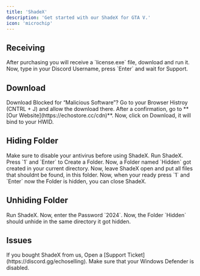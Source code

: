 ```yaml
---
title: 'ShadeX'
description: 'Get started with our ShadeX for GTA V.'
icon: 'microchip'
---
```


## Receiving

<Steps>
  <Step title="First Step">
    After purchasing you will receive a `license.exe` file, download and run it.
  </Step>
  <Step title="Second Step">
    Now, type in your Discord Username, press `Enter` and wait for Support.
  </Step>
</Steps>


## Download

<Note>
  Download Blocked for “Malicious Software”? Go to your Browser Histroy (CNTRL + J) and allow the download there.
</Note>

<Steps>
  <Step title="First Step">
    After a confirmation, go to **[Our Website](https://echostore.cc/cdn)**.
  </Step>
  <Step title="Second Step">
    Now, click on Download, it will bind to your HWID.
  </Step>
</Steps>


## Hiding Folder

<Warning>
  Make sure to disable your antivirus before using ShadeX.
</Warning>


<Steps>
  <Step title="First Step">
    Run ShadeX.
  </Step>
  <Step title="Second Step">
    Press `1` and `Enter` to Create a Folder.
  </Step>
  <Step title="Third Step">
    Now, a Folder named `Hidden` got created in your current directory.
  </Step>
  <Step title="Fourth Step">
    Now, leave ShadeX open and put all files that shouldnt be found, in this folder.
  </Step>
  <Step title="Fifth Step">
    Now, when your ready press `1` and `Enter` now the Folder is hidden, you can close ShadeX.
  </Step>
</Steps>


## Unhiding Folder

<Steps>
  <Step title="First Step">
    Run ShadeX.
  </Step>
  <Step title="Second Step">
    Now, enter the Password `2024`.
  </Step>
  <Step title="Third Step">
    Now, the Folder `Hidden` should unhide in the same directory it got hidden.
  </Step>
</Steps>


## Issues

<AccordionGroup>
  <Accordion title="HWID Invalid">
    If you bought ShadeX from us, Open a [Support Ticket](https://discord.gg/echoselling).
  </Accordion>
  <Accordion title="Its deleting itself on run">
    Make sure that your Windows Defender is disabled.
  </Accordion>
</AccordionGroup>
